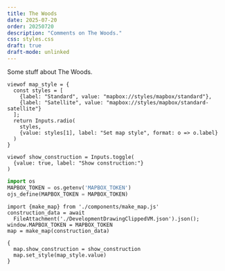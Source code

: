 ```yaml
---
title: The Woods
date: 2025-07-20
order: 20250720
description: "Comments on The Woods."
css: styles.css 
draft: true
draft-mode: unlinked
---
```


Some stuff about The Woods.

 
<div id="container">
<div id="map"></div>
<div id="controls"> 

```ojs
viewof map_style = {
  const styles = [
    {label: "Standard", value: "mapbox://styles/mapbox/standard"},
    {label: "Satellite", value: "mapbox://styles/mapbox/standard-satellite"}
  ];
  return Inputs.radio(
    styles,
    {value: styles[1], label: "Set map style", format: o => o.label}
  )
}
```
```ojs
viewof show_construction = Inputs.toggle(
  {value: true, label: "Show construction:"}
)
```

</div>

<!-- <div id="full_screen_container" data-collapse_status="collapsed">
  <i class="fa-solid fa-expand"></i>
</div> -->
</div>

::: {.hidden}



```python
import os
MAPBOX_TOKEN = os.getenv('MAPBOX_TOKEN')
ojs_define(MAPBOX_TOKEN = MAPBOX_TOKEN)
```
```ojs
import {make_map} from './components/make_map.js' 
construction_data = await
  FileAttachment('./DevelopmentDrawingClippedVM.json').json();
window.MAPBOX_TOKEN = MAPBOX_TOKEN
map = make_map(construction_data)
```

```ojs
{
  map.show_construction = show_construction
  map.set_style(map_style.value)
}
```

<!-- 
```ojs
d3.select("#full_screen_container")
  .on('click', function() {
    const thisD3 = d3.select(this);
    if(thisD3.attr('data-collapse_status') == "collapsed") {
      d3.select("#map")
        .style('height', '100vh');
      d3.select("#container")
        .style('height', '100vh')
        .node().requestFullscreen();
      thisD3.select('i').attr('class', "fa-solid fa-compress");
      thisD3.attr('data-collapse_status', 'expanded')
    }
    else {
      document.exitFullscreen();
      d3.select("#map")
        .style('height', '75vh');
      d3.select("#container")
        .style('height', '75vh');
      thisD3.select('i').attr('class', "fa-solid fa-expand");
      thisD3.attr('data-collapse_status', 'collapsed')
    }
  });
```
<script>
  document.addEventListener('keydown', function(event) {
    if (event.key === 'Escape') {
      document.querySelector('#container').style.height = '75vh';
      document.querySelector('#map').style.height = '75vh';
    }
  });
</script>
--> 

::: 
